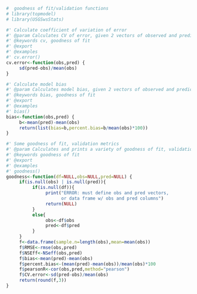 ```r
#  goodness of fit/validation functions
# library(topmodel)
# library(USGSwsStats)
```


```r

#' Calculate coefficient of variation of error
#' @param Calculates CV of error, given 2 vectors of observed and predicted values
#' @keywords cv, goodness of fit
#' @export
#' @examples
#' cv.error()
cv.error<-function(obs,pred) {
     sd(pred-obs)/mean(obs)
}
```




```r
#' Calculate model bias
#' @param Calculates model bias, given 2 vectors of observed and predicted values
#' @keywords bias, goodness of fit
#' @export
#' @examples
#' bias()
bias<-function(obs,pred) {
     b<-mean(pred)-mean(obs)
     return(list(bias=b,percent.bias=b/mean(obs)*100))
}
```



```r
#' Some goodness of fit, validation metrics 
#' @param Calculates and prints a variety of goodness of fit, validation metrics, including rmse, NS eff, bias, percent bias, pearson's R, and cv of error
#' @keywords goodness of fit
#' @export
#' @examples
#' goodness()
goodness<-function(df=NULL,obs=NULL,pred=NULL) {
     if(is.null(obs) | is.null(pred)){
          if(is.null(df)){
               print("ERROR: must define obs and pred vectors, 
                     or data frame w/ obs and pred columns")
               return(NULL)
          }
          else{
               obs<-df$obs
               pred<-df$pred
          }
     }
     f<-data.frame(sample.n=length(obs),mean=mean(obs))
     f$RMSE<-rmse(obs,pred)
     f$NSEff<-NSeff(obs,pred)
     f$bias<-mean(pred)-mean(obs)
     f$percent.bias<-(mean(pred)-mean(obs))/mean(obs)*100
     f$pearsonR<-cor(obs,pred,method="pearson")
     f$CV.error<-sd(pred-obs)/mean(obs)
     return(round(f,3))
}

```